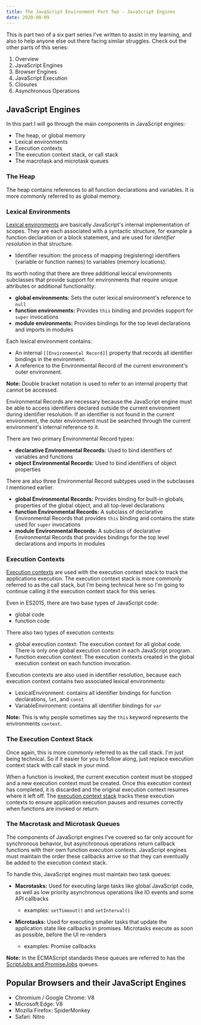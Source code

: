 ```yaml
---
title: The JavaScript Environment Part Two - JavaScript Engines
date: 2020-08-09
---
```


This is part two of a six part series I've written to assist in my learning, and also to help anyone else out there facing similar struggles. 
Check out the other parts of this series:

1. <Link to='/posts/javascript-environment-part-one'>Overview</Link>
2. JavaScript Engines
3. <Link to='/posts/javascript-environment-part-three'>Browser Engines</Link>
4. <Link to='/posts/javascript-environment-part-four'>JavaScript Execution</Link>
5. <Link to='/posts/javascript-environment-part-five'>Closures</Link>
6. <Link to='/posts/javascript-environment-part-six'>Asynchronous Operations</Link>

## JavaScript Engines

In this part I will go through the main components in JavaScript engines: 
- The heap, or global memory
- Lexical environments
- Execution contexts
- The execution context stack, or call stack
- The macrotask and microtask queues

### The Heap

The heap contains references to all function declarations and variables. It is more commonly referred to as global memory. 

### Lexical Environments

[Lexical environments](https://www.ecma-international.org/ecma-262/#sec-lexical-environments) are basically JavaScript's internal implementation of scopes. 
They are each associated with a syntactic structure, for example a function declaration or a block statement, and are used for *identifier resolution* in that structure.
- Identifier resultion: the process of mapping (registering) identifiers (variable or function names) to variables (memory locations).

Its worth noting that there are three additional lexical environments subclasses that provide support for environments that require unique attributes or additional functionality:
- **global environments:** Sets the outer lexical environment's reference to `null`
- **function environments:** Provides `this` binding and provides support for `super` invocations
- **module environments:** Provides bindings for the top level declarations and imports in modules

Each lexical environment contains:
- An internal `[[Environmental Record]]` property that records all identifier bindings in the environment. 
- A reference to the Environmental Record of the current environment's outer environment.

**Note:** Double bracket notation is used to refer to an internal property that cannot be accessed.

Environmental Records are necessary because the JavaScript engine must be able to access identifiers declared outside the current environment during identifier resolution. 
If an identifier is not found in the current environment, the outer environment must be searched through the current environment's internal reference to it. 

There are two primary Environmental Record types:
- **declarative Environmental Records:** Used to bind identifiers of variables and functions
- **object Environmental Records:** Used to bind identifiers of object properties

There are also three Environmental Record subtypes used in the subclasses I mentioned earlier.
- **global Environmental Records:** Provides binding for built-in globals, properties of the global object, and all top-level declarations
- **function Environmental Records:** A subclass of declarative Environmental Records that provides `this` binding and contains the state used for `super` invocations
- **module Environmental Records:** A subclass of declarative Environmental Records that provides bindings for the top level declarations and imports in modules

### Execution Contexts

[Execution contexts](https://www.ecma-international.org/ecma-262/#sec-execution-contexts) are used with the execution context stack to track the applications execution.
The execution context stack is more commonly referred to as the call stack, 
but I'm being technical here so I'm going to continue calling it the execution context stack for this series.

Even in ES2015, there are two base types of JavaScript code: 
- global code
- function code

There also two types of execution contexts:
- global execution context: The execution context for all global code. There is only one global execution context in each JavaScript program. 
- function execution context: The execution contexts created in the global execution context on each function invocation. 

Execution contexts are also used in identifier resolution, because each execution context contains two associated lexical environments:
- LexicalEnvironment: contains all identifier bindings for function declarations, `let`, and `const`
- VariableEnvironment: contains all identifier bindings for `var`

**Note:** This is why people sometimes say the `this` keyword represents the environments `context`.

### The Execution Context Stack

Once again, this is more commonly referred to as the call stack. I'm just being technical. So if it easier for you to follow along, 
just replace execution context stack with call stack in your mind.

When a function is invoked, the current execution context must be stopped and a new execution context must be created. 
Once this execution context has completed, it is discarded and the original execution context resumes where it left off. 
The [execution context stack](https://www.ecma-international.org/ecma-262/#execution-context-stack) 
tracks these execution contexts to ensure application execution pauses and resumes correctly when functions are invoked or return. 

### The Macrotask and Microtask Queues

The components of JavaScript engines I've covered so far only account for synchronous behavior, 
but asynchronous operations return callback functions with their own function execution contexts. 
JavaScript engines must maintain the order these callbacks arrive so that they can eventually be added to the execution context stack. 

To handle this, JavaScript engines must maintain two task queues:

- **Macrotasks:** Used for executing large tasks like global JavaScript code, as well as low priority asynchronous operations like IO events and some API callbacks
  - examples: `setTimeout()` and `setInterval()`

- **Microtasks:** Used for executing smaller tasks that update the application state like callbacks in promises. Microtasks execute as soon as possible, 
before the UI re-renders
  - examples: Promise callbacks

**Note:** In the ECMAScript standards these queues are referred to has the 
[ScriptJobs and PromiseJobs](https://www.ecma-international.org/ecma-262/#sec-jobs-and-job-queues) queues.

## Popular Browsers and their JavaScript Engines

- Chromium / Google Chrome: V8
- Microsoft Edge: V8
- Mozilla Firefox: SpiderMonkey
- Safari: Nitro
